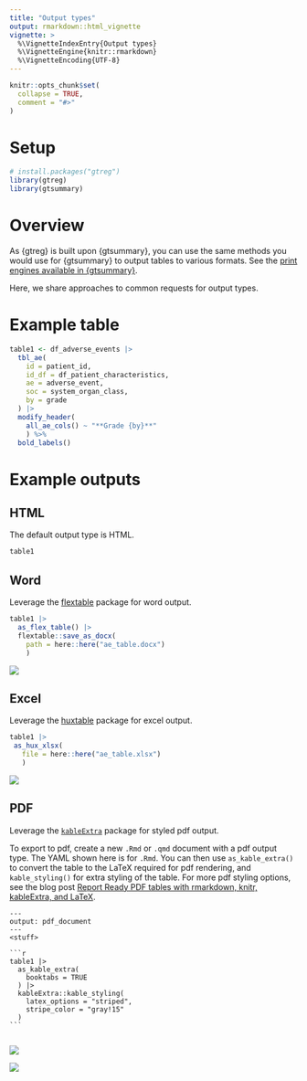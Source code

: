 ```yaml
---
title: "Output types"
output: rmarkdown::html_vignette
vignette: >
  %\VignetteIndexEntry{Output types}
  %\VignetteEngine{knitr::rmarkdown}
  %\VignetteEncoding{UTF-8}
---
```


```r
knitr::opts_chunk$set(
  collapse = TRUE,
  comment = "#>"
)
```

# Setup

```r
# install.packages("gtreg")
library(gtreg)
library(gtsummary)
```

# Overview

As {gtreg} is built upon {gtsummary}, you can use the same methods you
would use for {gtsummary} to output tables to various formats. See
the [print engines available in {gtsummary}](https://www.danieldsjoberg.com/gtsummary/#gtsummary--r-markdown).

Here, we share approaches to common requests for output types.

# Example table

```r
table1 <- df_adverse_events |> 
  tbl_ae(
    id = patient_id,
    id_df = df_patient_characteristics,
    ae = adverse_event,
    soc = system_organ_class, 
    by = grade
  ) |> 
  modify_header(
    all_ae_cols() ~ "**Grade {by}**"
    ) %>%
  bold_labels()
```

# Example outputs

## HTML

The default output type is HTML.

```r
table1
```

## Word

Leverage the [flextable](https://ardata-fr.github.io/flextable-book/) package for word output.

```r
table1 |>  
  as_flex_table() |> 
  flextable::save_as_docx(
    path = here::here("ae_table.docx")
    )
```


![](../man/figures/out_word.png)

## Excel

Leverage the [huxtable](https://hughjonesd.github.io/huxtable/) package for excel output.


```r
table1 |>  
 as_hux_xlsx(
   file = here::here("ae_table.xlsx")
   )
```

![](../man/figures/out_excel.png)


## PDF

Leverage the [`kableExtra`](https://cran.r-project.org/web/packages/kableExtra/vignettes/awesome_table_in_pdf.pdf) package for styled pdf output.

To export to pdf, create a new `.Rmd` or `.qmd` document with a pdf output type.
The YAML shown here is for `.Rmd`. You can then use `as_kable_extra()` to
convert the table to the LaTeX required for pdf rendering, and `kable_styling()` for 
extra styling of the table. For more pdf styling options, see the blog post 
[Report Ready PDF tables with rmarkdown, knitr, kableExtra, and LaTeX](https://www.pipinghotdata.com/posts/2022-01-24-report-ready-pdf-tables-with-rmarkdown-knitr-kableextra-and-latex/).


````verbatim
---
output: pdf_document
---
<stuff>  
  
```r
table1 |> 
  as_kable_extra(
    booktabs = TRUE
  ) |> 
  kableExtra::kable_styling(
    latex_options = "striped",
    stripe_color = "gray!15"
  )
```  
  
````
<img src="man/figures/out_pdf.png" />

![](../man/figures/out_pdf.png)

